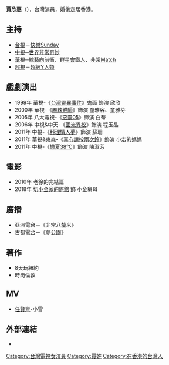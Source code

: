 {{unreferenced|time=2018-01-16T14:40:53+00:00}}
{{藝人
| 姓名     = 賈欣惠
| 類型     = 女演員
| 圖片     =
| 圖片簡介 =
| 原名     =
| 羅馬拼音 = Chia Hsin-Hui
| 英文名   = Jade Chia
| 綽號     =
| 其他藝名 =
| 國籍     = {{ROC}}
| 民族     = 
| 籍貫     =
| 出生日期 = {{Birth_date_and_age|1979|2|10}}
| 出生地點 = {{TWN}}[[臺南市_(省轄市)|臺南]]
| 居住地   = {{HKG}}
| 逝世日期 =
| 逝世地點 =
| 職業     = 
| 語言     = [[現代標準漢語|國語]]
| 教育程度 = [[光華女中|光華女中]]畢業
| 宗教信仰 =
| 配偶     = {{marriage|[[施健文|施健文]]|Mar 3, 2012}}
| 兒女     = 2女
| 音樂類型 =
| 演奏樂器 =
| 出身地   = {{TWN}}
| 出道作   =
| 出道日期 =
| 活躍年代 = 1999年 2000年-迄今
| 唱片公司 =
| 經紀公司 = [[寶麗來國際娛樂|寶麗來國際娛樂]]
| 網站     =
| 相關團體 =
| 獎項     =
| IMDb    = 2481453
}}
'''賈欣惠'''（{{bd|1979年|2月10日|||Hsie賈}}），台灣演員，婚後定居香港。

==主持==
*[[台視|台視]]－[[快樂Sunday|快樂Sunday]]
*[[中視|中視]]─[[世界非常奇妙|世界非常奇妙]]
*[[華視|華視]]─[[綜藝向前衝|綜藝向前衝]]、[[群星會鐵人|群星會鐵人]]、[[非常Match|非常Match]]
*[[超視|超視]]－[[超級Y人類|超級Y人類]]

==戲劇演出==
*1999年 華視-《[[台灣靈異事件|台灣靈異事件]]》鬼面 飾演 欣欣
*2000年 華視-《[[麻辣鮮師|麻辣鮮師]]》飾演 童雅容、童雅芬
*2005年 八大電視-《[[惡靈05|惡靈05]]》飾演 白蒂
*2006年 中視&中天-《[[國光異校|國光異校]]》飾演 程玉晶
*2011年 中視-《[[料理情人夢|料理情人夢]]》飾演 蘇珊
*2011年 華視&東森-《[[真心請按兩次鈴|真心請按兩次鈴]]》飾演 小宏的媽媽
*2011年 中視-《[[戀夏38℃|戀夏38℃]]》飾演 陳淑芳

==電影==
*2010年 老徐的完結篇
*2018年 [[切小金家的旅館|切小金家的旅館]] 飾 小金舅母

==廣播==
* 亞洲電台－《非常八釐米》 
* 古都電台－《夢公園》
 
==著作==
* 8天玩紐約
* 時尚倫敦

==MV==
*[[任賢齊|任賢齊]]-小雪

==外部連結==
*{{facebook|賈欣惠-376042559972}}

{{寶麗來國際娛樂}}
[[Category:台灣電視女演員|Category:台灣電視女演員]]
[[Category:賈姓|Category:賈姓]]
[[Category:在香港的台灣人|Category:在香港的台灣人]]